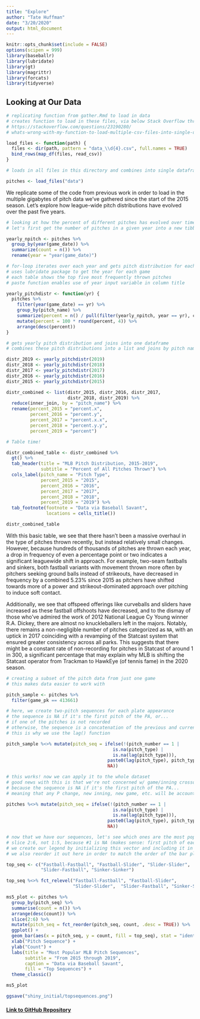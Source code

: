```yaml
---
title: "Explore"
author: "Tate Huffman"
date: "3/20/2020"
output: html_document
---
```


```r
knitr::opts_chunk$set(include = FALSE)
options(scipen = 999)
library(baseballr)
library(lubridate)
library(gt)
library(magrittr)
library(forcats)
library(tidyverse)
```

## Looking at Our Data

```r

# replicating function from gather.Rmd to load in data
# creates function to load in these files, via below Stack Overflow thread:
# https://stackoverflow.com/questions/23190280/
# whats-wrong-with-my-function-to-load-multiple-csv-files-into-single-dataframe

load_files <- function(path) { 
  files <- dir(path, pattern = "data_\\d{4}.csv", full.names = TRUE)
  bind_rows(map_df(files, read_csv))
}

# loads in all files in this directory and combines into single dataframe

pitches <- load_files("data")

```

We replicate some of the code from previous work in order to load in the multiple gigabytes of pitch data we've gathered since the start of the 2015 season. Let's explore how league-wide pitch distributions have evolved over the past five years.

```r

# looking at how the percent of different pitches has evolved over time
# let's first get the number of pitches in a given year into a new tibble

yearly_npitch <- pitches %>% 
  group_by(year(game_date)) %>% 
  summarize(count = n()) %>% 
  rename(year = "year(game_date)")

# for-loop iterates over each year and gets pitch distribution for each year
# uses lubridate package to get the year for each game
# each table shows the top five most frequently thrown pitches
# paste function enables use of year input variable in column title

yearly_pitchdistr <- function(yr) {
  pitches %>%
    filter(year(game_date) == yr) %>% 
    group_by(pitch_name) %>% 
    summarize(percent = n() / pull(filter(yearly_npitch, year == yr), count)) %>%
    mutate(percent = 100 * round(percent, 4)) %>% 
    arrange(desc(percent))
} 

# gets yearly pitch distribution and joins into one dataframe
# combines these pitch distributions into a list and joins by pitch name

distr_2019 <- yearly_pitchdistr(2019)
distr_2018 <- yearly_pitchdistr(2018)
distr_2017 <- yearly_pitchdistr(2017)
distr_2016 <- yearly_pitchdistr(2016)
distr_2015 <- yearly_pitchdistr(2015)

distr_combined <- list(distr_2015, distr_2016, distr_2017, 
                       distr_2018, distr_2019) %>% 
  reduce(inner_join, by = "pitch_name") %>% 
  rename(percent_2015 = "percent.x",
         percent_2016 = "percent.y", 
         percent_2017 = "percent.x.x",
         percent_2018 = "percent.y.y",
         percent_2019 = "percent")

# Table time!

distr_combined_table <- distr_combined %>% 
  gt() %>% 
  tab_header(title = "MLB Pitch Distribution, 2015-2019",
             subtitle = "Percent of All Pitches Thrown") %>% 
  cols_label(pitch_name = "Pitch Type", 
             percent_2015 = "2015",
             percent_2016 = "2016",
             percent_2017 = "2017",
             percent_2018 = "2018", 
             percent_2019 = "2019") %>% 
  tab_footnote(footnote = "Data via Baseball Savant", 
               locations = cells_title())

```

```r
distr_combined_table
```
  
With this basic table, we see that there hasn't been a massive overhaul in the type of pitches thrown recently, but instead relatively small changes. However, because hundreds of thousands of pitches are thrown each year, a drop in frequency of even a percentage point or two indicates a significant leaguewide shift in approach. For example, two-seam fastballs and sinkers, both fastball variants with movement thrown more often by pitchers seeking ground balls instead of strikeouts, have decreased in frequency by a combined 5.23% since 2015 as pitchers have shifted towards more of a power and strikeout-dominated approach over pitching to induce soft contact.  

Additionally, we see that offspeed offerings like curveballs and sliders have increased as these fastball offshoots have decreased, and to the dismay of those who've admired the work of 2012 National League Cy Young winner R.A. Dickey, there are almost no knuckleballers left in the majors. Notably, there remains a non-negligible number of pitches categorized as `NA`, with an uptick in 2017 coinciding with a revamping of the Statcast system that ensured greater consistency across all parks. This suggests that there might be a constant rate of non-recording for pitches in Statcast of around 1 in 300, a significant percentage that may explain why MLB is shifting the Statcast operator from Trackman to HawkEye (of tennis fame) in the 2020 season.

```r

# creating a subset of the pitch data from just one game
# this makes data easier to work with

pitch_sample <- pitches %>% 
  filter(game_pk == 413661)

# here, we create two-pitch sequences for each plate appearance
# the sequence is NA if it's the first pitch of the PA, or...
# if one of the pitches is not recorded
# otherwise, the sequence is a concatenation of the previous and current pitch
# this is why we use the lag() function

pitch_sample %<>% mutate(pitch_seq = ifelse(!(pitch_number == 1 |
                                        is.na(pitch_type) |
                                        is.na(lag(pitch_type))), 
                                      paste0(lag(pitch_type), pitch_type),
                                      NA))

# this works! now we can apply it to the whole dataset
# good news with this is that we're not concerned w/ game/inning crossover
# because the sequence is NA if it's the first pitch of the PA...
# meaning that any P change, new inning, new game, etc. will be accounted for

pitches %<>% mutate(pitch_seq = ifelse(!(pitch_number == 1 |
                                        is.na(pitch_type) |
                                        is.na(lag(pitch_type))), 
                                      paste0(lag(pitch_type), pitch_type),
                                      NA))

# now that we have our sequences, let's see which ones are the most popular
# slice 2:6, not 1:5, because #1 is NA (makes sense: first pitch of each PA)
# we create our legend by initializing this vector and including it in aes
# we also reorder it out here in order to match the order of the bar plot

top_seq <- c("Fastball-Fastball", "Fastball-Slider", "Slider-Slider", 
             "Slider-Fastball", "Sinker-Sinker")

top_seq %<>% fct_relevel("Fastball-Fastball", "Fastball-Slider", 
                         "Slider-Slider",  "Slider-Fastball", "Sinker-Sinker")

ms5_plot <- pitches %>% 
  group_by(pitch_seq) %>% 
  summarise(count = n()) %>%
  arrange(desc(count)) %>%
  slice(2:6) %>% 
  mutate(pitch_seq = fct_reorder(pitch_seq, count, .desc = TRUE)) %>% 
  ggplot() +
  geom_bar(aes(x = pitch_seq, y = count, fill = top_seq), stat = "identity") +
  xlab("Pitch Sequence") +
  ylab("Count") +
  labs(title = "Most Popular MLB Pitch Sequences",
       subtitle = "From 2015 through 2019",
       caption = "Data via Baseball Savant",
       fill = "Top Sequences") +
  theme_classic()

ms5_plot

ggsave("shiny_initial/topsequences.png")

```



#### [Link to GitHub Repository](https://github.com/tjhuffman4246/final_project)